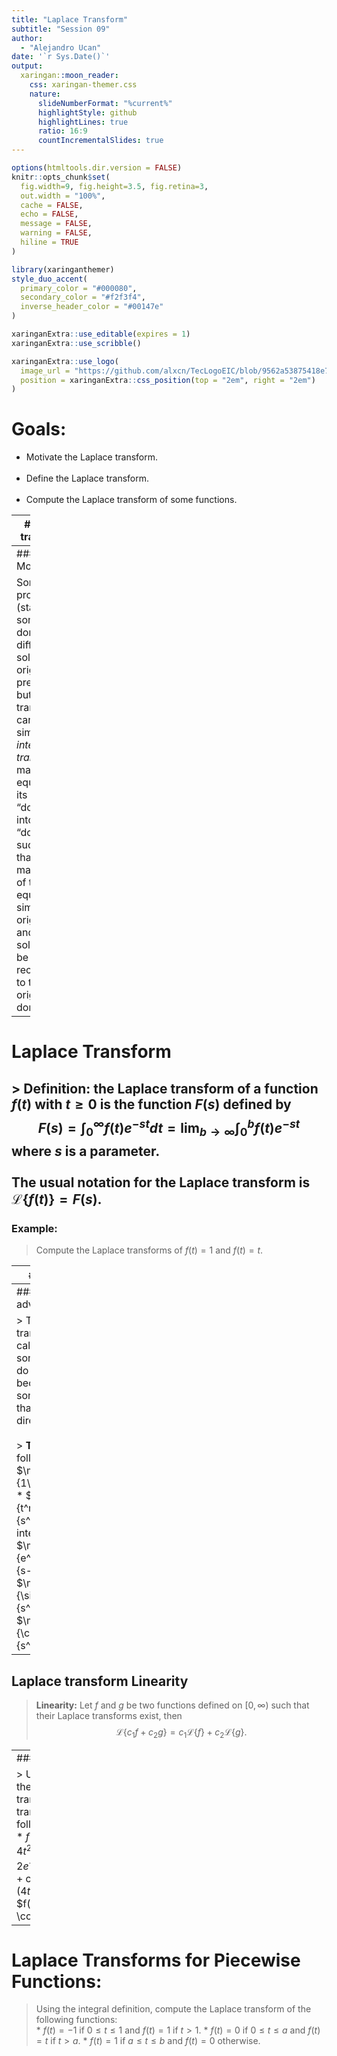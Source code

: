 ```yaml
---
title: "Laplace Transform"
subtitle: "Session 09"
author: 
  - "Alejandro Ucan"
date: '`r Sys.Date()`'
output:
  xaringan::moon_reader:
    css: xaringan-themer.css
    nature:
      slideNumberFormat: "%current%"
      highlightStyle: github
      highlightLines: true
      ratio: 16:9
      countIncrementalSlides: true
---
```


```r
options(htmltools.dir.version = FALSE)
knitr::opts_chunk$set(
  fig.width=9, fig.height=3.5, fig.retina=3,
  out.width = "100%",
  cache = FALSE,
  echo = FALSE,
  message = FALSE, 
  warning = FALSE,
  hiline = TRUE
)
```

```r
library(xaringanthemer)
style_duo_accent(
  primary_color = "#000080",
  secondary_color = "#f2f3f4",
  inverse_header_color = "#00147e"
)
```

```r
xaringanExtra::use_editable(expires = 1)
xaringanExtra::use_scribble()
```

```r
xaringanExtra::use_logo(
  image_url = "https://github.com/alxcn/TecLogoEIC/blob/9562a53875418e749a296c85808a19c85fc4be74/IngenieriaCiencias_Horizontal_RGB.png",
  position = xaringanExtra::css_position(top = "2em", right = "2em")
)
```
# Goals:

* Motivate the Laplace transform. <br/><br/>
* Define the Laplace transform. <br/><br/>
* Compute the Laplace transform of some functions.

---
# Integral transforms

> The derivative and anti-derivative are transformations of functions, and can be thought of as linear transformations.

<br/><br/><br/><br/>

> Remember that through anti-derivatives we can define functions.


---
### Motivation:

Some problems (stated in some domain) are difficult to solve in their original presentation, but transformed can be simpler. The _integral transform_ maps an equation in its original "domain" into another "domain" in such a way that the manipulation of the equation is simpler than originally and the solution can be reconverted to the original domain.

---
# Laplace Transform

> __Definition:__ the Laplace transform of a function $f(t)$ with $t\geq 0$ is the function $F(s)$ defined by $$F(s)=\int_0^\infty f(t)e^{-st}dt=\lim_{b\to\infty}\int_0^b f(t)e^{-st}$$ where $s$ is a parameter. <br/><br/> The usual notation for the Laplace transform is $\mathcal{L}\{f(t)\}=F(s).$
---
### Example:

> Compute the Laplace transforms of $f(t)=1$ and $f(t)=t.$

---
### Example:

> Compute the Laplace transform of: $f(t)=-3t^2+2t+1,$ $f(t)=\cos(3t)$ and $f(t)=e^{2t}.$
---
### The advantages

> The Laplace transform calculation is something that you do only once, because there are some formulaes that you can use directly.
<br/><br/>
> __Theorem:__ It follows that:
  * $\mathcal{L}\{1\}=\frac{1}{s}.$
  * $\mathcal{L}\{t^n\}=\frac{n!}{s^{n+1}}.$ for an integer $n>0$
  * $\mathcal{L}\{e^{at}\}=\frac{1}{s-a}.$
  * $\mathcal{L}\{\sin(kt)\}=\frac{k}{s^2+k^2}.$
  * $\mathcal{L}\{\cos(kt)\}=\frac{s}{s^2+k^2}.$

---

## Laplace transform Linearity


> __Linearity:__ Let $f$ and $g$ be two functions defined on $[0,\infty)$ such that their Laplace transforms exist, then $$\mathcal{L}\{c_1 f+c_2 g\}=c_1\mathcal{L}\{f\}+c_2 \mathcal{L}\{g\}.$$

---
### Example

> Using Linearity in the Laplace transform, transform the following functions:
  * $f(t)=-5+3t+4t^2$
  * $f(t)=5e^{t}-2e^{-3t}$
  * $f(t)=-3t^3+\cos(4t)+ 2\sin(4t).$
  * $f(t)=\frac{\sin(3t)-\cos(4t)}{5}.$

---
# Laplace Transforms for Piecewise Functions:

> Using the integral definition, compute the Laplace transform of the following functions: <br/>
  * $f(t)=-1$ if $0\leq t \leq 1$ and $f(t)=1$ if $t>1.$
  * $f(t)=0$ if $0\leq t\leq a$ and $f(t)=t$ if $t>a.$
  * $f(t)=1$ if $a\leq t\leq b$ and $f(t)=0$ otherwise.
